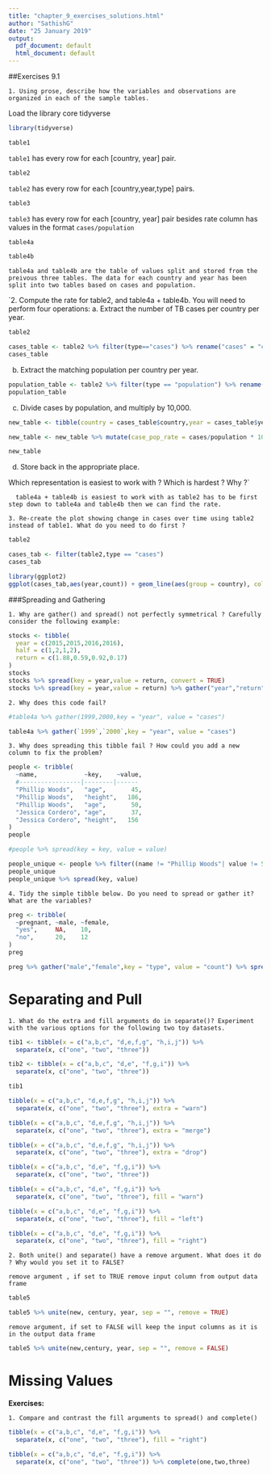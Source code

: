 ```yaml
---
title: "chapter_9_exercises_solutions.html"
author: "SathishG"
date: "25 January 2019"
output:
  pdf_document: default
  html_document: default
---
```


##Exercises 9.1

`1. Using prose, describe how the variables and observations are organized in each of the sample tables.`

Load the library core tidyverse

```r
library(tidyverse)
```

```r
table1
```

`table1` has every row for each [country, year] pair.

```r
table2
```

`table2` has every row for each [country,year,type] pairs.

```r
table3
```

`table3` has every row for each [country, year] pair besides rate column has values in the format `cases/population`

```r
table4a
```

```r
table4b
```

    table4a and table4b are the table of values split and stored from the preivous three tables. The data for each country and year has been split into two tables based on cases and population.

`2. Compute the rate for table2, and table4a + table4b. You will need to perform four operations:
  a. Extract the number of TB cases per country per year.
  
```r
table2
```
  
```r
cases_table <- table2 %>% filter(type=="cases") %>% rename("cases" = "count") 
cases_table
```
  
  
  b. Extract the matching population per country per year.
  
```r
population_table <- table2 %>% filter(type == "population") %>% rename("population" = "count")
population_table
```
  
  
  c. Divide cases by population, and multiply by 10,000.
  
```r

new_table <- tibble(country = cases_table$country,year = cases_table$year,cases = cases_table$cases,population = population_table$population)

new_table <- new_table %>% mutate(case_pop_rate = cases/population * 10000)

new_table

```
  
  
  d. Store back in the appropriate place.
  
  Which representation is easiest to work with ? Which is hardest ? Why ?`
  
      table4a + table4b is easiest to work with as table2 has to be first step down to table4a and table4b then we can find the rate.

`3. Re-create the plot showing change in cases over time using table2 instead of table1. What do you need to do first ?`

```r
table2
```

```r
cases_tab <- filter(table2,type == "cases")
cases_tab
```

```r
library(ggplot2)
ggplot(cases_tab,aes(year,count)) + geom_line(aes(group = country), color = "grey50") + geom_point(aes(color = country))
```


###Spreading and Gathering

`1. Why are gather() and spread() not perfectly symmetrical ? Carefully consider the following example:`

```r
stocks <- tibble(
  year = c(2015,2015,2016,2016),
  half = c(1,2,1,2),
  return = c(1.88,0.59,0.92,0.17)
)
stocks
stocks %>% spread(key = year,value = return, convert = TRUE)
stocks %>% spread(key = year,value = return) %>% gather("year","return",`2015`,`2016`, convert = TRUE)
```

`2. Why does this code fail?`

```r
#table4a %>% gather(1999,2000,key = "year", value = "cases")
```
```r
table4a %>% gather(`1999`,`2000`,key = "year", value = "cases")
```

`3. Why does spreading this tibble fail ? How could you add a new column to fix the problem?`

```r
people <- tribble(
  ~name,             ~key,    ~value,
  #-----------------|--------|------
  "Phillip Woods",   "age",       45,
  "Phillip Woods",   "height",   186,
  "Phillip Woods",   "age",       50,
  "Jessica Cordero", "age",       37,
  "Jessica Cordero", "height",   156
)
people
```

```r
#people %>% spread(key = key, value = value)
```
```r
people_unique <- people %>% filter((name != "Phillip Woods"| value != 50))
people_unique
people_unique %>% spread(key, value)
```


`4. Tidy the simple tibble below. Do you need to spread or gather it? What are the variables?`

```r
preg <- tribble(
  ~pregnant, ~male, ~female,
  "yes",     NA,    10,
  "no",      20,    12
)
preg
```

```r
preg %>% gather("male","female",key = "type", value = "count") %>% spread(key = pregnant, value = count)
```


# Separating and Pull

`1. What do the extra and fill arguments do in separate()? Experiment with the various options for the following two toy datasets.`

```r
tib1 <- tibble(x = c("a,b,c", "d,e,f,g", "h,i,j")) %>% 
  separate(x, c("one", "two", "three"))

tib2 <- tibble(x = c("a,b,c", "d,e", "f,g,i")) %>% 
  separate(x, c("one", "two", "three"))
```

```r
tib1 
```

```r
tibble(x = c("a,b,c", "d,e,f,g", "h,i,j")) %>% 
  separate(x, c("one", "two", "three"), extra = "warn")
```

```r
tibble(x = c("a,b,c", "d,e,f,g", "h,i,j")) %>% 
  separate(x, c("one", "two", "three"), extra = "merge")
```

```r
tibble(x = c("a,b,c", "d,e,f,g", "h,i,j")) %>% 
  separate(x, c("one", "two", "three"), extra = "drop")
```

```r
tibble(x = c("a,b,c", "d,e", "f,g,i")) %>% 
  separate(x, c("one", "two", "three"))
```

```r
tibble(x = c("a,b,c", "d,e", "f,g,i")) %>% 
  separate(x, c("one", "two", "three"), fill = "warn")
```

```r
tibble(x = c("a,b,c", "d,e", "f,g,i")) %>% 
  separate(x, c("one", "two", "three"), fill = "left")
```

```r
tibble(x = c("a,b,c", "d,e", "f,g,i")) %>% 
  separate(x, c("one", "two", "three"), fill = "right")
```

`2. Both unite() and separate() have a remove argument. What does it do ? Why would you set it to FALSE?`

    remove argument , if set to TRUE remove input column from output data frame

```r
table5
```

```r
table5 %>% unite(new, century, year, sep = "", remove = TRUE)
```



    remove argument, if set to FALSE will keep the input columns as it is in the output data frame
    
```r
table5 %>% unite(new,century, year, sep = "", remove = FALSE)
```


# Missing Values


**Exercises:**

`1. Compare and contrast the fill arguments to spread() and complete()`

```r
tibble(x = c("a,b,c", "d,e", "f,g,i")) %>% 
  separate(x, c("one", "two", "three"), fill = "right")
```

```r
tibble(x = c("a,b,c", "d,e", "f,g,i")) %>% 
  separate(x, c("one", "two", "three")) %>% complete(one,two,three)
```

